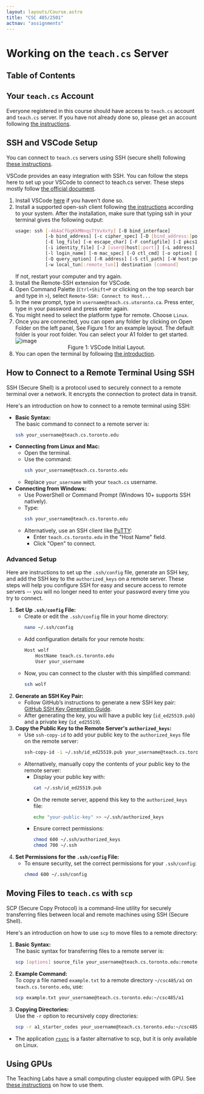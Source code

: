 ```yaml
---
layout: layouts/Course.astro
title: "CSC 485/2501"
actnav: "assignments"
---
```


# Working on the `teach.cs` Server

## Table of Contents

## Your `teach.cs` Account

Everyone registered in this course should have access to `teach.cs` account and `teach.cs` server. If you have not already done so, please get an account following [the instructions](https://www.teach.cs.toronto.edu/resources/how-do-i-get-an-account/).

## SSH and VSCode Setup

You can connect to `teach.cs` servers using SSH (secure shell) following [these instructions](https://www.teach.cs.toronto.edu/using-labs/remote-command-line-ssh/).

VSCode provides an easy integration with SSH. You can follow the steps here to set up your VSCode to connect to teach.cs server. These steps mostly follow [the official document](https://code.visualstudio.com/docs/remote/ssh).

1. Install VSCode [here](https://code.visualstudio.com/) if you haven't done so.
2. Install a supported open-ssh client following [the instructions](https://code.visualstudio.com/docs/remote/troubleshooting) according to your system. After the installation, make sure that typing ssh in your terminal gives the following output:
    ```bash
    usage: ssh [-46AaCfGgKkMNnqsTtVvXxYy] [-B bind_interface]
               [-b bind_address] [-c cipher_spec] [-D [bind_address:]port]
               [-E log_file] [-e escape_char] [-F configfile] [-I pkcs11]
               [-i identity_file] [-J [user@]host[:port]] [-L address]
               [-l login_name] [-m mac_spec] [-O ctl_cmd] [-o option] [-p port]
               [-Q query_option] [-R address] [-S ctl_path] [-W host:port]
               [-w local_tun[:remote_tun]] destination [command]
    ```
    If not, restart your computer and try again.
3. Install the Remote-SSH extension for VSCode.
4. Open Command Palette (`Ctrl+Shift+P` or clicking on the top search bar and type in `>`), select `Remote-SSH: Connect to Host...`
5. In the new prompt, type in `username@teach.cs.utoronto.ca`. Press enter, type in your password and press enter again.
6. You might need to select the platform type for remote. Choose `Linux`.
7. Once you are connected, you can open any folder by clicking on Open Folder on the left panel, See Figure 1 for an example layout. The default folder is your root folder. You can select your A1 folder to get started.
    ![image](/teaching/csc485-f24/vscode_demo.png)
    <center>Figure 1: VSCode Initial Layout.</center>
8. You can open the terminal by following [the introduction](https://code.visualstudio.com/docs/terminal/basics).

## How to Connect to a Remote Terminal Using SSH

SSH (Secure Shell) is a protocol used to securely connect to a remote terminal over a network. It encrypts the connection to protect data in transit.

Here's an introduction on how to connect to a remote terminal using SSH:

- **Basic Syntax:**  
   The basic command to connect to a remote server is:  
   ```bash
   ssh your_username@teach.cs.toronto.edu
   ```
- **Connecting from Linux and Mac:**  
   - Open the terminal.
   - Use the command:  
     ```bash
     ssh your_username@teach.cs.toronto.edu
     ```
   - Replace `your_username` with your `teach.cs` username.
- **Connecting from Windows:**  
   - Use PowerShell or Command Prompt (Windows 10+ supports SSH natively).
   - Type:  
     ```bash
     ssh your_username@teach.cs.toronto.edu
     ```
   - Alternatively, use an SSH client like [PuTTY](https://www.putty.org/):  
     - Enter `teach.cs.toronto.edu` in the "Host Name" field.
     - Click "Open" to connect.

### Advanced Setup

Here are instructions to set up the `.ssh/config` file, generate an SSH key, and add the SSH key to the `authorized_keys` on a remote server. These steps will help you configure SSH for easy and secure access to remote servers -- you will no longer need to enter your password every time you try to connect.

1. **Set Up `.ssh/config` File:**
   - Create or edit the `.ssh/config` file in your home directory:
     ```bash
     nano ~/.ssh/config
     ```
   - Add configuration details for your remote hosts:
     ```bash
     Host wolf
         HostName teach.cs.toronto.edu
         User your_username
     ```
   - Now, you can connect to the cluster with this simplified command:
     ```bash
     ssh wolf
     ```
2. **Generate an SSH Key Pair:**
   - Follow GitHub’s instructions to generate a new SSH key pair:  
     [GitHub SSH Key Generation Guide](https://docs.github.com/en/authentication/connecting-to-github-with-ssh/generating-a-new-ssh-key-and-adding-it-to-the-ssh-agent).
   - After generating the key, you will have a public key (`id_ed25519.pub`) and a private key (`id_ed25519`).
3. **Copy the Public Key to the Remote Server's `authorized_keys`:**
   - Use `ssh-copy-id` to add your public key to the `authorized_keys` file on the remote server:
     ```bash
     ssh-copy-id -i ~/.ssh/id_ed25519.pub your_username@teach.cs.toronto.edu
     ```
   - Alternatively, manually copy the contents of your public key to the remote server:
     - Display your public key with:
       ```bash
       cat ~/.ssh/id_ed25519.pub
       ```
     - On the remote server, append this key to the `authorized_keys` file:
       ```bash
       echo "your-public-key" >> ~/.ssh/authorized_keys
       ```
     - Ensure correct permissions:
       ```bash
       chmod 600 ~/.ssh/authorized_keys
       chmod 700 ~/.ssh
       ```
4. **Set Permissions for the `.ssh/config` File:**
   - To ensure security, set the correct permissions for your `.ssh/config`:
     ```bash
     chmod 600 ~/.ssh/config
     ```

## Moving Files to `teach.cs` with `scp`

SCP (Secure Copy Protocol) is a command-line utility for securely transferring files between local and remote machines using SSH (Secure Shell).

Here's an introduction on how to use `scp` to move files to a remote directory:

1. **Basic Syntax:**  
   The basic syntax for transferring files to a remote server is:  
   ```bash
   scp [options] source_file your_username@teach.cs.toronto.edu:remote_directory
   ```
2. **Example Command:**  
   To copy a file named `example.txt` to a remote directory `~/csc485/a1` on `teach.cs.toronto.edu`, use:  
   ```bash
   scp example.txt your_username@teach.cs.toronto.edu:~/csc485/a1
   ```
3. **Copying Directories:**  
   Use the `-r` option to recursively copy directories:  
   ```bash
   scp -r a1_starter_codes your_username@teach.cs.toronto.edu:~/csc485/a1
   ```
- The application [`rsync`](https://unix.stackexchange.com/questions/238152/why-is-scp-so-slow-and-how-to-make-it-faster) is a faster alternative to scp, but it is only available on Linux.

## Using GPUs

The Teaching Labs have a small computing cluster equipped with GPU. See [these instructions](https://www.teach.cs.toronto.edu/using-labs/cluster/) on how to use them.